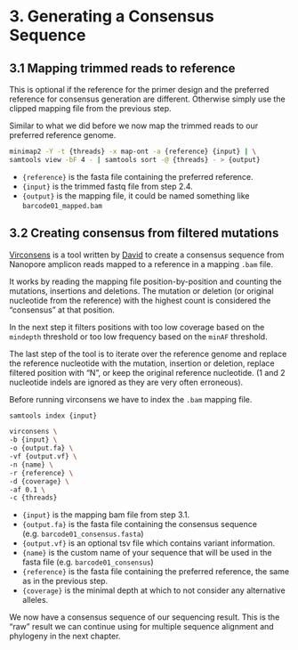 # 3. Generating a Consensus Sequence {.unnumbered}

## 3.1 Mapping trimmed reads to reference {.unnumbered}

::: {.callout-note}
This is optional if the reference for the primer design and the preferred reference for consensus generation are different. Otherwise simply use the clipped mapping file from the previous step.
:::

Similar to what we did before we now map the trimmed reads to our preferred reference genome.

``` bash
minimap2 -Y -t {threads} -x map-ont -a {reference} {input} | \
samtools view -bF 4 - | samtools sort -@ {threads} - > {output}
```

- `{reference}` is the fasta file containing the preferred reference.
- `{input}` is the trimmed fastq file from step 2.4.
- `{output}` is the mapping file, it could be named something like `barcode01_mapped.bam`

## 3.2 Creating consensus from filtered mutations {.unnumbered}

[Virconsens](https://github.com/dnieuw/Virconsens) is a tool written by [David](https://github.com/dnieuw/) to create a consensus sequence from Nanopore amplicon reads mapped to a reference in a mapping `.bam` file. 

It works by reading the mapping file position-by-position and counting the mutations, insertions and deletions. The mutation or deletion (or original nucleotide from the reference) with the highest count is considered the "consensus" at that position. 

In the next step it filters positions with too low coverage based on the `mindepth` threshold or too low frequency based on the `minAF` threshold.

The last step of the tool is to iterate over the reference genome and replace the reference nucleotide with the mutation, insertion or deletion, replace filtered position with "N", or keep the original reference nucleotide. (1 and 2 nucleotide indels are ignored as they are very often erroneous).

Before running virconsens we have to index the `.bam` mapping file.

```bash
samtools index {input}

virconsens \
-b {input} \
-o {output.fa} \
-vf {output.vf} \
-n {name} \
-r {reference} \
-d {coverage} \
-af 0.1 \
-c {threads}
```

- `{input}` is the mapping bam file from step 3.1. 
- `{output.fa}` is the fasta file containing the consensus sequence (e.g. `barcode01_consensus.fasta`)
- `{output.vf}` is an optional tsv file which contains variant information. 
- `{name}` is the custom name of your sequence that will be used in the fasta file (e.g. `barcode01_consensus`)
- `{reference}` is the fasta file containing the preferred reference, the same as in the previous step.
- `{coverage}` is the minimal depth at which to not consider any alternative alleles.

::: {.callout-note}
We now have a consensus sequence of our sequencing result. This is the "raw" result we can continue using for multiple sequence alignment and phylogeny in the next chapter.
:::
